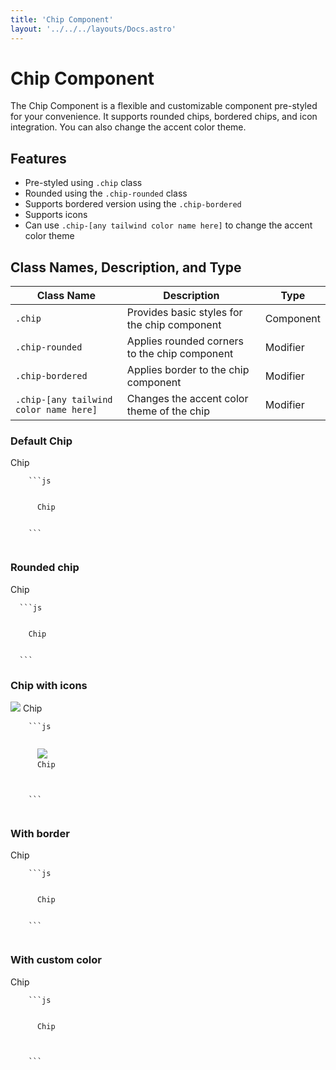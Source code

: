 ```yaml
---
title: 'Chip Component'
layout: '../../../layouts/Docs.astro'
---
```



# Chip Component

The Chip Component is a flexible and customizable component pre-styled for your convenience. It supports rounded chips, bordered chips, and icon integration. You can also change the accent color theme.

## Features

- Pre-styled using `.chip` class
- Rounded using the `.chip-rounded` class
- Supports bordered version using the `.chip-bordered`
- Supports icons
- Can use `.chip-[any tailwind color name here]` to change the accent color theme

## Class Names, Description, and Type

| Class Name                             | Description                                   | Type      |
| -------------------------------------- | --------------------------------------------- | --------- |
| `.chip`                                | Provides basic styles for the chip component  | Component |
| `.chip-rounded`                        | Applies rounded corners to the chip component | Modifier  |
| `.chip-bordered`                       | Applies border to the chip component          | Modifier  |
| `.chip-[any tailwind color name here]` | Changes the accent color theme of the chip    | Modifier  |

### Default Chip

<Preview client:load>
  <div class='chip'>
    <span>Chip</span>
  </div>
  <Code slot='html'>
    ```js
    <div class='chip'>
      <span>Chip</span>
    </div>
    ```
  </Code>
</Preview>

### Rounded chip

<Preview client:load>
  <div class='chip chip-rounded'>
    <span>Chip</span>
  </div>
  <Code slot="html">
  ```js
  <div class='chip chip-rounded'>
    <span>Chip</span>
  </div>
  ```
</Code>

</Preview>

### Chip with icons

<Preview client:load>
  <div class='chip'>
    <img src='/avatar.jpg' />
    <span>Chip</span>
    <IconX />
  </div>
  <Code slot='html'>
    ```js
    <div class='chip'>
      <img src='/avatar.jpg' />
      <span>Chip</span>
      <IconX />
    </div>
    ```
  </Code>
</Preview>

### With border

<Preview client:load>
  <div class='chip  chip-bordered'>
    <span>Chip</span>
  </div>
  <Code slot='html'>
    ```js
    <div class='chip  chip-bordered'>
      <span>Chip</span>
    </div>
    ```
  </Code>
</Preview>

### With custom color

<Preview client:load>
  <div class='chip chip-primary'>
    <span>Chip</span>
    <IconX />
  </div>
  <Code slot='html'>
    ```js
    <div class='chip chip-primary'>
      <span>Chip</span>
      <IconX />
    </div>
    ```
  </Code>
</Preview>
